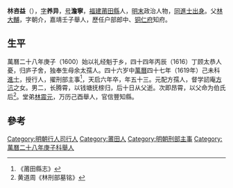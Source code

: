 '''林咨益'''（{{bd|1574年||1626年||}}），[[表字|字]]'''养异'''，[[号|号]]'''澹寧'''，[[福建|福建]][[莆田縣|莆田縣]]人，[[明末|明末]]政治人物，[[同進士出身|同進士出身]]。父[[林大黼|林大黼]]，字朝介，嘉靖壬子舉人，歷任户部郎中、[[铜仁府|铜仁府]]知府。

== 生平 ==
萬曆二十八年庚子（1600）始以礼经魁于乡，四十四年丙辰（1616）丁顾太恭人憂，归庐子舍，独奉生母余太孺人。四十六岁中[[萬曆|萬曆]]四十七年（1619年）己未科[[進士|進士]]，授行人，擢刑部主事<ref>《莆田縣志》</ref>，天启六年卒，年五十三。元配方孺人，督学訒庵[[方沆|方沆]]之女。男二，长腾霄，以钱塘抚榇归，后十日从父逝。次即昂霄，以父命为伯氏后<ref>黄道周《林刑部墓铭》</ref>。堂弟[[林震元|林震元]]，万历己酉舉人，官信豐知縣。

==參考==
{{reflist}}
{{明朝人物小作品}}
{{萬曆四十七年己未科殿試金榜}}
{{DEFAULTSORT:Lin林}}
[[Category:明朝行人司行人|Category:明朝行人司行人]]
[[Category:莆田人|Category:莆田人]]
[[Category:明朝刑部主事|Category:明朝刑部主事]]
[[Category:萬曆二十八年庚子科舉人|Category:萬曆二十八年庚子科舉人]]